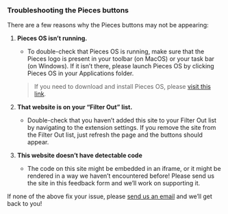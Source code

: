 ### Troubleshooting the Pieces buttons
There are a few reasons why the Pieces buttons may not be appearing:

1. **Pieces OS isn’t running.**
    - To double-check that Pieces OS is running, make sure that the Pieces logo is present in your toolbar (on MacOS) or your task bar (on Windows). If it isn’t there, please launch Pieces OS by clicking Pieces OS in your Applications folder.
    > If you need to download and install Pieces OS, please <a href="{{ links.website.home}}">visit this link</a>.

2. **That website is on your “Filter Out” list.**
    - Double-check that you haven’t added this site to your Filter Out list by navigating to the extension settings. If you remove the site from the Filter Out list, just refresh the page and the buttons should appear.

3. **This website doesn’t have detectable code**
    - The code on this site might be embedded in an iframe, or it might be rendered in a way we haven’t encountered before! Please send us the site in this feedback form and we’ll work on supporting it.

If none of the above fix your issue, please <a href="{{ links.socials.support }}">send us an email</a> and we’ll get back to you!